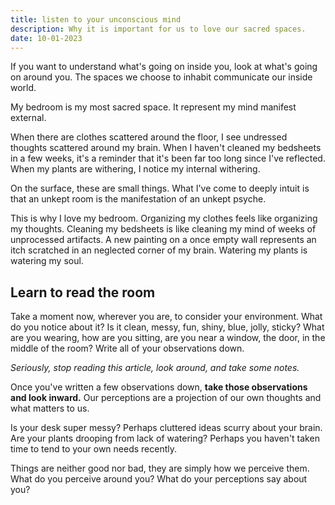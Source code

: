 ```yaml
---
title: listen to your unconscious mind
description: Why it is important for us to love our sacred spaces.
date: 10-01-2023
---
```


If you want to understand what's going on inside you, look at what's going on around you.
The spaces we choose to inhabit communicate our inside world.

My bedroom is my most sacred space.
It represent my mind manifest external.

When there are clothes scattered around the floor, I see undressed thoughts scattered around my brain.
When I haven't cleaned my bedsheets in a few weeks, it's a reminder that it's been far too long since I've reflected.
When my plants are withering, I notice my internal withering.

On the surface, these are small things.
What I've come to deeply intuit is that an unkept room is the manifestation of an unkept psyche.

This is why I love my bedroom.
Organizing my clothes feels like organizing my thoughts.
Cleaning my bedsheets is like cleaning my mind of weeks of unprocessed artifacts.
A new painting on a once empty wall represents an itch scratched in an neglected corner of my brain.
Watering my plants is watering my soul.

## Learn to read the room

Take a moment now, wherever you are, to consider your environment.
What do you notice about it?
Is it clean, messy, fun, shiny, blue, jolly, sticky?
What are you wearing, how are you sitting, are you near a window, the door, in the middle of the room?
Write all of your observations down.

_Seriously, stop reading this article, look around, and take some notes._

Once you've written a few observations down, **take those observations and look inward.**
Our perceptions are a projection of our own thoughts and what matters to us.

Is your desk super messy?
Perhaps cluttered ideas scurry about your brain.
Are your plants drooping from lack of watering?
Perhaps you haven't taken time to tend to your own needs recently.

Things are neither good nor bad, they are simply how we perceive them.
What do you perceive around you?
What do your perceptions say about you?
